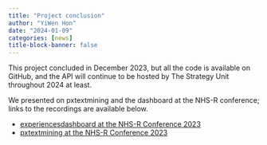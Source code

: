 ```yaml
---
title: "Project conclusion"
author: "YiWen Hon"
date: "2024-01-09"
categories: [news]
title-block-banner: false
---
```


This project concluded in December 2023, but all the code is available on GitHub, and the API will continue to be hosted by The Strategy Unit throughout 2024 at least.

We presented on pxtextmining and the dashboard at the NHS-R conference; links to the recordings are available below.

- [experiencesdashboard at the NHS-R Conference 2023](https://youtu.be/3uSbLT7ISPc?si=i38cktknYHrodojb&t=7510)
- [pxtextmining at the NHS-R Conference 2023](https://www.youtube.com/watch?v=8jcPwD8x8WE&t=16293s)